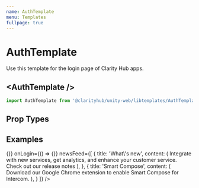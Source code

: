 ```yaml
---
name: AuthTemplate
menu: Templates
fullpage: true
---
```


# AuthTemplate

Use this template for the login page of Clarity Hub apps.


## \<AuthTemplate /\>

```js
import AuthTemplate from '@clarityhub/unity-web/libtemplates/AuthTemplate';
```

## Prop Types

<PropsTable of={AuthTemplate} />

## Examples


<Playground>
    <AuthTemplate
        onSignUp={() => {}}
        onLogin={() => {}}
        newsFeed={[
            {
                title: 'What\'s new',
                content: (
                    <Fragment>
                        Integrate with new services, get analytics, and 
                        enhance your customer service.
                        <br/>
                        <Link href="#">Check out our release notes</Link>
                    </Fragment>
                ),
            }, {
                title: 'Smart Compose',
                content: (
                    <Fragment>
                        Download our Google Chrome extension
                        to enable Smart Compose for Intercom.
                    </Fragment>
                ),
            }
        ]}
    />
</Playground>
